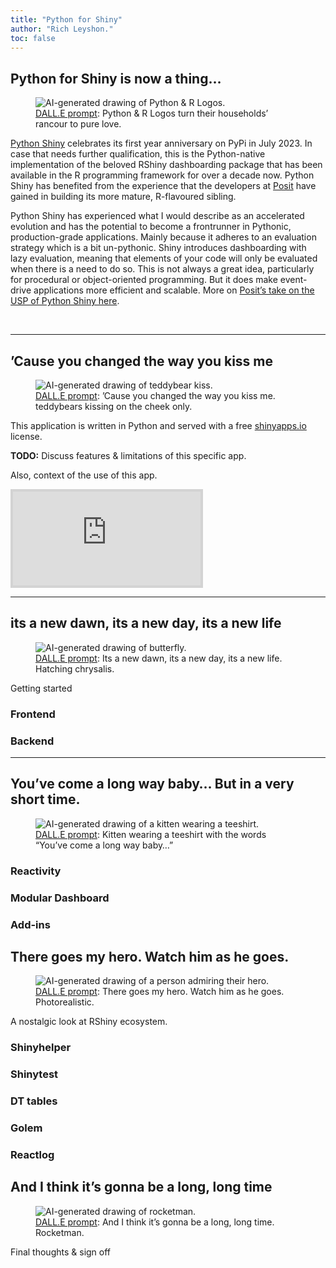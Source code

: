 ```yaml
---
title: "Python for Shiny"
author: "Rich Leyshon."
toc: false
---
```

## Python for Shiny is now a thing...

<figure class=center>
  <img src=www/01-python-shiny/DALLE-logos-in-love.png alt="AI-generated drawing of Python & R Logos.">
  <figcaption>[DALL.E prompt](https://huggingface.co/spaces/dalle-mini/dalle-mini): Python & R Logos turn their households' rancour to pure love.</figcaption>
</figure>

[Python Shiny](https://pypi.org/project/shiny/) celebrates its first year
anniversary on PyPi in July 2023. In case that needs further qualification, this
is the Python-native implementation of the beloved RShiny dashboarding package
that has been available in the R programming framework for over a decade now. 
Python Shiny has benefited from the experience that the developers at
[Posit](https://posit.co/) have gained in building its more mature,
R-flavoured sibling.

  

Python Shiny has experienced what I would describe as an accelerated evolution
and has the potential to become a frontrunner in Pythonic, production-grade
applications. Mainly because it adheres to an evaluation strategy which is a bit
un-pythonic. Shiny introduces dashboarding with lazy evaluation, meaning that
elements of your code will only be evaluated when there is a need to do so. This
is not always a great idea, particularly for procedural or object-oriented
programming. But it does make event-drive applications more efficient and
scalable. More on [Posit's take on the USP of Python Shiny here](https://posit.co/blog/why-shiny-for-python/).


<br>

***
## 'Cause you changed the way you kiss me

<figure class=center>
  <img src=www/01-python-shiny/teddybear-kiss.png alt="AI-generated drawing of teddybear kiss.">
  <figcaption>[DALL.E prompt](https://huggingface.co/spaces/dalle-mini/dalle-mini): 'Cause you changed the way you kiss me. teddybears kissing on the cheek only.</figcaption>
</figure>


This application is written in Python and served with a free [shinyapps.io](https://www.shinyapps.io/)
license.

<strong>TODO:</strong> Discuss features & limitations of this specific app. 

Also, context of the use of this app.

<div class=centerdiv>
  <iframe src="https://richleysh84.shinyapps.io/pyrosm-cities-app/" title="Python Shiny Open Street Map Application" style="border:0.3em solid lightgray" align=center></iframe>
<div>


***


## its a new dawn, its a new day, its a new life

<figure class=center>
  <img src=www/01-python-shiny/butterfly.png alt="AI-generated drawing of butterfly.">
  <figcaption>[DALL.E prompt](https://huggingface.co/spaces/dalle-mini/dalle-mini): Its a new dawn, its a new day, its a new life. Hatching chrysalis.</figcaption>
</figure>



Getting started

### Frontend

### Backend

***

## You've come a long way baby... But in a very short time. 

<figure class=center>
  <img src=www/01-python-shiny/kitten.png alt="AI-generated drawing of a kitten wearing a teeshirt.">
  <figcaption>[DALL.E prompt](https://huggingface.co/spaces/dalle-mini/dalle-mini): Kitten wearing a teeshirt with the words "You’ve come a long way baby… "</figcaption>
</figure>


### Reactivity


### Modular Dashboard


### Add-ins



## There goes my hero. Watch him as he goes.

<figure class=center>
  <img src=www/01-python-shiny/myhero.png alt="AI-generated drawing of a person admiring their hero.">
  <figcaption>[DALL.E prompt](https://huggingface.co/spaces/dalle-mini/dalle-mini): There goes my hero. Watch him as he goes. Photorealistic.</figcaption>
</figure>


A nostalgic look at RShiny ecosystem.

### Shinyhelper

### Shinytest

### DT tables

### Golem

### Reactlog



## And I think it's gonna be a long, long time

<figure class=center>
  <img src=www/01-python-shiny/rocketman.png alt="AI-generated drawing of rocketman.">
  <figcaption>[DALL.E prompt](https://huggingface.co/spaces/dalle-mini/dalle-mini): And I think it's gonna be a long, long time. Rocketman.</figcaption>
</figure>


Final thoughts & sign off




